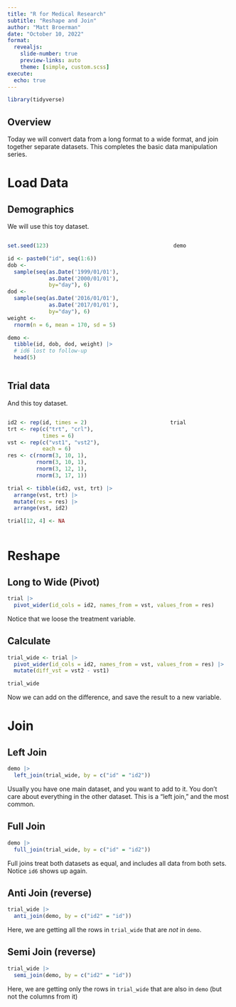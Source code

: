 ```yaml
---
title: "R for Medical Research"
subtitle: "Reshape and Join"
author: "Matt Broerman"
date: "October 10, 2022"
format:
  revealjs: 
    slide-number: true
    preview-links: auto
    theme: [simple, custom.scss]
execute:
  echo: true
---
```


```r
library(tidyverse)
```



## Overview

Today we will convert data from a long format to a wide format, and join together separate datasets. This completes the basic data manipulation series.

# Load Data

## Demographics

We will use this toy dataset.

:::: columns

::: column

```r
set.seed(123)

id <- paste0("id", seq(1:6))
dob <- 
  sample(seq(as.Date('1999/01/01'),
             as.Date('2000/01/01'),
             by="day"), 6)
dod <- 
  sample(seq(as.Date('2016/01/01'),
             as.Date('2017/01/01'),
             by="day"), 6)
weight <- 
  rnorm(n = 6, mean = 170, sd = 5)

demo <- 
  tibble(id, dob, dod, weight) |> 
  # id6 lost to follow-up
  head(5)

```
:::
::: column
```r
demo
```

:::
::::

## Trial data

And this toy dataset.

:::: columns

::: column
```r
id2 <- rep(id, times = 2)
trt <- rep(c("trt", "crl"), 
           times = 6)
vst <- rep(c("vst1", "vst2"), 
           each = 6)
res <- c(rnorm(3, 10, 1), 
         rnorm(3, 10, 1), 
         rnorm(3, 12, 1), 
         rnorm(3, 17, 1))

trial <- tibble(id2, vst, trt) |> 
  arrange(vst, trt) |> 
  mutate(res = res) |> 
  arrange(vst, id2)

trial[12, 4] <- NA
```

:::

::: column

```r
trial
```

::: 
::::

# Reshape

## Long to Wide (Pivot)

```r
trial |> 
  pivot_wider(id_cols = id2, names_from = vst, values_from = res)
```

Notice that we loose the treatment variable. 

## Calculate

```r
trial_wide <- trial |> 
  pivot_wider(id_cols = id2, names_from = vst, values_from = res) |> 
  mutate(diff_vst = vst2 - vst1)

trial_wide
```

Now we can add on the difference, and save the result to a new variable.

# Join

## Left Join

```r
demo |> 
  left_join(trial_wide, by = c("id" = "id2"))
```

Usually you have one main dataset, and you want to add to it. You don't care about everything in the other dataset. This is a "left join," and the most common.

## Full Join

```r
demo |> 
  full_join(trial_wide, by = c("id" = "id2"))
```

Full joins treat both datasets as equal, and includes all data from both sets. Notice `id6` shows up again.

## Anti Join (reverse)

```r
trial_wide |> 
  anti_join(demo, by = c("id2" = "id"))
```

Here, we are getting all the rows in `trial_wide` that are *not* in `demo`.


## Semi Join (reverse)

```r
trial_wide |> 
  semi_join(demo, by = c("id2" = "id"))
```

Here, we are getting only the rows in `trial_wide` that are also in `demo` (but not the columns from it)
